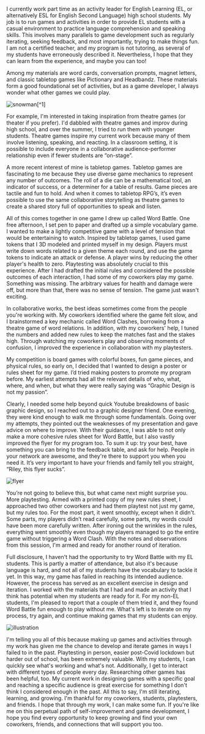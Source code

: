 I currently work part time as an activity leader for English Learning (EL, or
alternatively ESL for English Second Language) high school students. My job is to
run games and activities in order to provide EL students with a casual
environment to practice language comprehension and speaking skills. This
involves many parallels to game development such as regularly iterating, seeking
feedback, and most importantly, trying to make things fun. I am not a certified
teacher, and my program is not tutoring, as several of my students have
erroneously described it. Nevertheless, I hope that they can learn from the
experience, and maybe you can too!

Among my materials are word cards, conversation prompts, magnet letters, and
classic tabletop games like Pictionary and Headbandz. These materials form a
good foundational set of activities, but as a game developer, I always wonder what other games we could play.

![snowman](https://png.pngtree.com/png-clipart/20231005/original/pngtree-watercolor-snowman-winter-doll-png-image_13124071.png)[^1]

For example, I'm interested in taking
inspiration from theatre games (or
theater if you prefer). I'd dabbled with
theatre games and improv during
high school, and over the summer, I
tried to run them with younger
students. Theatre games inspire my
current work because many of them
involve listening, speaking, and
reacting. In a classroom setting, it is
possible to include everyone in a
collaborative audience-performer
relationship even if fewer students
are “on-stage”.

A more recent interest of mine is
tabletop games. Tabletop games are
fascinating to me because they use
diverse game mechanics to represent
any number of outcomes. The roll of a
die can be a mathematical tool, an
indicator of success, or a determiner
for a table of results. Game pieces are
tactile and fun to hold. And when it
comes to tabletop RPG’s, it’s even
possible to use the same collaborative
storytelling as theatre games to
create a shared story full of
opportunities to speak and listen.

All of this comes together in one
game I drew up called Word Battle.
One free afternoon, I set pen to paper
and drafted up a simple vocabulary
game. I wanted to make a lightly
competitive game with a level of
tension that would be entertaining to
watch. Inspired by tabletop games, I
used game tokens that I 3D modeled
and printed myself in my design.
Players must write down words
related to a given theme each round,
and use the game tokens to indicate
an attack or defense. A player wins by
reducing the other player's health to
zero. Playtesting was absolutely
crucial to this experience. After I had
drafted the initial rules and
considered the possible outcomes of
each interaction, I had some of my
coworkers play my game. Something
was missing. The arbitrary values for
health and damage were off, but more
than that, there was no sense of
tension. The game just wasn't
exciting.

In collaborative works, the best ideas
sometimes come from the people
you're working with. My coworkers
identified where the game felt slow,
and I brainstormed a key mechanic
called Word Clashes, borrowing from
a theatre game of word relations. In
addition, with my coworkers' help, I
tuned the numbers and added new
rules to keep the matches fast and
the stakes high. Through watching
my coworkers play and observing
moments of confusion, I improved
the experience in collaboration with
my playtesters.

My competition is board games with
colorful boxes, fun game pieces, and
physical rules, so early on, I decided
that I wanted to design a poster or
rules sheet for my game. I’d tried
making posters to promote my program before. My earliest attempts had all the
relevant details of who, what, where, and when, but what they were really saying
was “Graphic Design is not my passion”.

Clearly, I needed some help beyond quick Youtube breakdowns of basic graphic
design, so I reached out to a graphic designer friend. One evening, they were
kind enough to walk me through some fundamentals. Going over my attempts,
they pointed out the weaknesses of my presentation and gave advice on where
to improve. With their guidance, I was able to not only make a more cohesive
rules sheet for Word Battle, but I also vastly improved the flyer for my program
too. To sum it up: try your best, have something you can bring to the feedback
table, and ask for help. People in your network are awesome, and they're there to
support you when you need it. It’s very important to have your friends and family
tell you straight, “Riley, this flyer sucks”.

![flyer](/issues/2/article/7/flyers.png)

You’re not going to believe this, but what
came next might surprise you. More
playtesting. Armed with a printed copy of
my new rules sheet, I approached two
other coworkers and had them playtest
not just my game, but my rules too. For
the most part, it went smoothly, except
when it didn't. Some parts, my players
didn’t read carefully, some parts, my
words could have been more carefully
written. After ironing out the wrinkles in
the rules, everything went smoothly even
though my players managed to go the
entire game without triggering a Word
Clash. With the notes and observations
from this session, I'm armed and ready for
another round of iteration.

Full disclosure, I haven't had the
opportunity to try Word Battle with my
EL students. This is partly a matter of
attendance, but also it's because language
is hard, and not all of my students have
the vocabulary to tackle it yet. In this way,
my game has failed in reaching its
intended audience. However, the process
has served as an excellent exercise in
design and iteration. I worked with the
materials that I had and made an activity
that I think has potential when my
students are ready for it. For my non-EL
students, I'm pleased to report that a
couple of them tried it, and they found
Word Battle fun enough to play without
me. What's left is to iterate on my
process, try again, and continue making
games that my students can enjoy.

![illustration](/issues/2/article/7/illustration.png)

I'm telling you all of this because making up games and activities through my
work has given me the chance to develop and iterate games in ways I failed to in
the past. Playtesting in person, easier post-Covid lockdown but harder out of
school, has been extremely valuable. With my students, I can quickly see what's
working and what's not. Additionally, I get to interact with different types of
people every day. Researching other games has been helpful, too. My current
work in designing games with a specific goal and reaching a specific audience is
great exercise for something I don't think I considered enough in the past. All
this to say, I'm still iterating, learning, and growing. I'm thankful for my
coworkers, students, playtesters, and friends. I hope that through my work, I can
make some fun. If you're like me on this perpetual path of self-improvement and
game development, I hope you find every opportunity to keep growing and find
your own coworkers, friends, and connections that will support you too.

